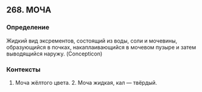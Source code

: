 ## 268. МОЧА
### Определение
Жидкий вид эксрементов, состоящий из воды, соли и мочевины, образующийся в почках, накаплаивающийся в мочевом пузыре и затем выводящийся наружу. (Concepticon)

### Контексты
1. Моча жёлтого цвета. 2. Моча жидкая, кал — твёрдый.

